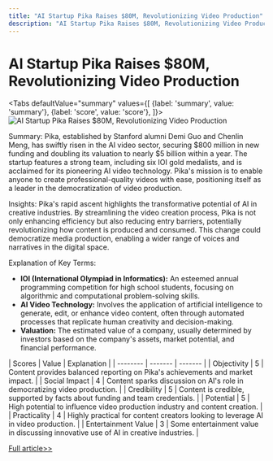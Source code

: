 ```yaml
---
title: "AI Startup Pika Raises $80M, Revolutionizing Video Production"
description: "AI Startup Pika Raises $80M, Revolutionizing Video Production"
---
```



# AI Startup Pika Raises $80M, Revolutionizing Video Production


<Tabs
	defaultValue="summary"
	values={[
	{label: 'summary', value: 'summary'},
	{label: 'score', value: 'score'},
]}>
<TabItem value="summary">
<img
  src="https://image.informedainews.com/2024/06/08/Ar-wo8-1717825138-0.jpg"
  alt="AI Startup Pika Raises $80M, Revolutionizing Video Production"
/>



Summary:
Pika, established by Stanford alumni Demi Guo and Chenlin Meng, has swiftly risen in the AI video sector, securing $800 million in new funding and doubling its valuation to nearly $5 billion within a year. The startup features a strong team, including six IOI gold medalists, and is acclaimed for its pioneering AI video technology. Pika's mission is to enable anyone to create professional-quality videos with ease, positioning itself as a leader in the democratization of video production.

Insights:
Pika's rapid ascent highlights the transformative potential of AI in creative industries. By streamlining the video creation process, Pika is not only enhancing efficiency but also reducing entry barriers, potentially revolutionizing how content is produced and consumed. This change could democratize media production, enabling a wider range of voices and narratives in the digital space.

Explanation of Key Terms:
- **IOI (International Olympiad in Informatics):** An esteemed annual programming competition for high school students, focusing on algorithmic and computational problem-solving skills.
- **AI Video Technology:** Involves the application of artificial intelligence to generate, edit, or enhance video content, often through automated processes that replicate human creativity and decision-making.
- **Valuation:** The estimated value of a company, usually determined by investors based on the company's assets, market potential, and financial performance.
</TabItem>
<TabItem value="score">
	| Scores     | Value   | Explanation |
	| -------- | ------- | ------- |
	| Objectivity  | 5    | Content provides balanced reporting on Pika's achievements and market impact.    |
	| Social Impact | 4     | Content sparks discussion on AI's role in democratizing video production.    |
	| Credibility    | 5    | Content is credible, supported by facts about funding and team credentials.    |
	| Potential    | 5    | High potential to influence video production industry and content creation.    |
	| Practicality    | 4    | Highly practical for content creators looking to leverage AI in video production.    |
	| Entertainment Value    | 3    | Some entertainment value in discussing innovative use of AI in creative industries.    |
</TabItem>
</Tabs>

[Full article>>](https://www.36kr.com/p/2809536837732868)
